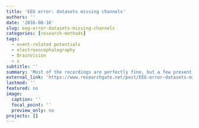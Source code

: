 ```yaml
---
title: 'EEG error: datasets missing channels'
authors: ''
date: '2016-08-16'
slug: eeg-error-datasets-missing-channels
categories: [research-methods]
tags:
  - event-related potentials
  - electroencephalography
  - BrainVision
  - s
subtitle: ''
summary: 'Most of the recordings are perfectly fine, but a few present a big error. Out of 64 original electrodes, only two appear. These are the right mastoid (RM) and the left eye sensor (LEOG). Both are bipolar electrodes. RM is to be re-referenced to the online reference electrode, while LEOG is to be re-referenced to the right eye electrode.'
external_link: 'https://www.researchgate.net/post/EEG-error-datasets-missing-channels-Its-strange-because-they-were-recorded-well-and-faulty-files-are-quite-as-heavy-as-the-good-ones-Any-ideas'
lastmod: ''
featured: no
image:
  caption: ''
  focal_point: ''
  preview_only: no
projects: []
---
```


